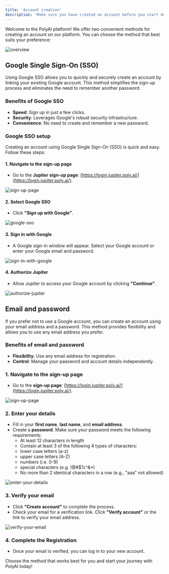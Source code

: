 ```yaml
---
title: 'Account creation'
description: 'Make sure you have created an account before you start development'
---
```


Welcome to the PolyAI platform! We offer two convenient methods for creating an account on our platform. You can choose the method that best suits your preference:

![overview](/images/02-01-01-01-overview.png)

## Google Single Sign-On (SSO)

Using Google SSO allows you to quickly and securely create an account by linking your existing Google account. This method simplifies the sign-up process and eliminates the need to remember another password.

### Benefits of Google SSO
- **Speed**: Sign up in just a few clicks.
- **Security**: Leverages Google's robust security infrastructure.
- **Convenience**: No need to create and remember a new password.

### Google SSO setup

Creating an account using Google Single Sign-On (SSO) is quick and easy. Follow these steps:

#### 1. Navigate to the sign-up page
   - Go to the **Jupiter sign-up page**: [https://login.jupiter.poly.ai/](https://login.jupiter.poly.ai/).

   ![sign-up-page](/images/02-01-02-01-sign-up-page.png)

#### 2. Select Google SSO
   - Click **"Sign up with Google"**.

   ![google-sso](/images/02-01-02-02-select-google-sso.png)

#### 3. Sign in with Google
   - A Google sign-in window will appear. Select your Google account or enter your Google email and password.

   ![sign-in-with-google](/images/02-01-02-03-sign-in-with-google.png)

#### 4. Authorize Jupiter
   - Allow Jupiter to access your Google account by clicking **"Continue"**.

   ![authorize-jupiter](/images/02-01-02-04-authorize-jupiter.png)

## Email and password

If you prefer not to use a Google account, you can create an account using your email address and a password. This method provides flexibility and allows you to use any email address you prefer.

### Benefits of email and password
- **Flexibility**: Use any email address for registration.
- **Control**: Manage your password and account details independently.

### 1. Navigate to the sign-up page
   - Go to the **sign-up page**: [https://login.jupiter.poly.ai/](https://login.jupiter.poly.ai/).

   ![sign-up-page](/images/02-01-03-01-sign-up-page.png)

### 2. Enter your details
   - Fill in your **first name**, **last name**, and **email address**.
   - Create a **password**. Make sure your password meets the following requirements:
     - At least 12 characters in length
     - Contain at least 3 of the following 4 types of characters:
     - lower case letters (a-z)
     - upper case letters (A-Z)
     - numbers (i.e. 0-9)
     - special characters (e.g. !@#$%^&*)
     - No more than 2 identical characters in a row (e.g., "aaa" not allowed)

   ![enter-your-details](/images/02-01-03-02-enter-your-details.png)

### 3. Verify your email
   - Click **"Create account"** to complete the process.
   - Check your email for a verification link. Click **"Verify account"** or the link to verify your email address.

   ![verify-your-email](/images/02-01-03-03-verify-your-email.png)

### 4. Complete the Registration
   - Once your email is verified, you can log in to your new account.

Choose the method that works best for you and start your journey with PolyAI today!